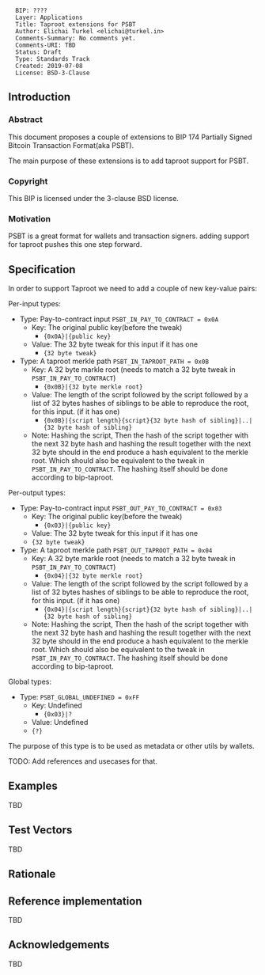 <pre>
  BIP: ????
  Layer: Applications
  Title: Taproot extensions for PSBT
  Author: Elichai Turkel <elichai@turkel.in>
  Comments-Summary: No comments yet.
  Comments-URI: TBD
  Status: Draft
  Type: Standards Track
  Created: 2019-07-08
  License: BSD-3-Clause
</pre>

== Introduction ==

=== Abstract ===

This document proposes a couple of extensions to BIP 174 Partially Signed Bitcoin Transaction Format(aka PSBT).

The main purpose of these extensions is to add taproot support for PSBT.

=== Copyright ===

This BIP is licensed under the 3-clause BSD license.

=== Motivation ===

PSBT is a great format for wallets and transaction signers. adding support for taproot pushes this one step forward.

== Specification ==

In order to support Taproot we need to add a couple of new key-value pairs:  

Per-input types:
* Type: Pay-to-contract input <code>PSBT_IN_PAY_TO_CONTRACT = 0x0A</code>
** Key: The original public key(before the tweak)
*** <tt>{0x0A}|{public key}</tt>
** Value: The 32 byte tweak for this input if it has one
*** <code>{32 byte tweak}</code> <br />
* Type: A taproot merkle path <code>PSBT_IN_TAPROOT_PATH = 0x0B</code>
** Key: A 32 byte markle root (needs to match a 32 byte tweak in <code>PSBT_IN_PAY_TO_CONTRACT</code>)
*** <tt>{0x0B}|{32 byte merkle root}</tt>
** Value: The length of the script followed by the script followed by a list of 32 bytes hashes of siblings to be able to reproduce the root, for this input. (if it has one)
*** <code>{0x0B}|{script length}{script}{32 byte hash of sibling}|..|{32 byte hash of sibling}</code>
** Note: Hashing the script, Then the hash of the script together with the next 32 byte hash and hashing the result together with the next 32 byte should in the end produce a hash equivalent to the merkle root. Which should also be equivalent to the tweak in <code>PSBT_IN_PAY_TO_CONTRACT</code>. The hashing itself should be done according to bip-taproot. <br />


Per-output types:
* Type: Pay-to-contract input <code>PSBT_OUT_PAY_TO_CONTRACT = 0x03</code>
** Key: The original public key(before the tweak)
*** <tt>{0x03}|{public key}</tt>
** Value: The 32 byte tweak for this input if it has one
** <code>{32 byte tweak}</code> <br />
* Type: A taproot merkle path <code>PSBT_OUT_TAPROOT_PATH = 0x04</code>
** Key: A 32 byte markle root (needs to match a 32 byte tweak in <code>PSBT_IN_PAY_TO_CONTRACT</code>)
*** <tt>{0x04}|{32 byte merkle root}</tt>
** Value: The length of the script followed by the script followed by a list of 32 bytes hashes of siblings to be able to reproduce the root, for this input. (if it has one)
*** <code>{0x04}|{script length}{script}{32 byte hash of sibling}|..|{32 byte hash of sibling}</code>
** Note: Hashing the script, Then the hash of the script together with the next 32 byte hash and hashing the result together with the next 32 byte should in the end produce a hash equivalent to the merkle root. Which should also be equivalent to the tweak in <code>PSBT_IN_PAY_TO_CONTRACT</code>. The hashing itself should be done according to bip-taproot.


Global types:
* Type:  <code>PSBT_GLOBAL_UNDEFINED = 0xFF</code>
** Key: Undefined
*** <tt>{0x03}|?</tt>
** Value: Undefined
** <code>{?}</code> <br />

The purpose of this type is to be used as metadata or other utils by wallets.

TODO: Add references and usecases for that.

== Examples ==
TBD
== Test Vectors ==
TBD

== Rationale ==

<references />

== Reference implementation ==

TBD

== Acknowledgements ==
TBD
